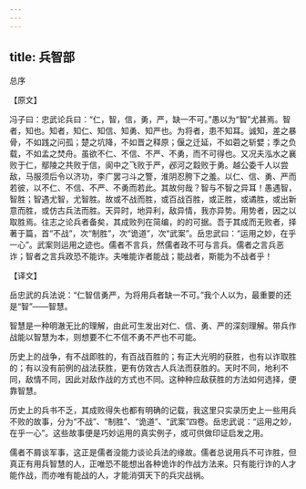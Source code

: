 ```yaml
---
---
---
```

title: 兵智部
---







总序


【原文】

冯子曰：忠武论兵曰：“仁，智，信，勇，严，缺一不可。”愚以为“智”尤甚焉。智者，知也。知者，知仁、知信、知勇、知严也。为将者，患不知耳。诚知，差之暴骨，不如践之问孤；楚之坑降，不如晋之释原；偃之迁延，不如菪之斩嬖；季之负载，不如孟之焚舟。虽欲不仁、不信、不严、不勇，而不可得也。又况夫泓水之襄败于仁，鄢陵之共败于信，阆中之飞败于严，邲河之縠败于勇。越公委千人以尝敌，马服须后令以济功，李广罢刁斗之警，淮阴忍胯下之羞。以仁、信、勇、严而若彼，以不仁、不信、不严、不勇而若此。其故何哉？智与不智之异耳！愚遇智，智胜；智遇尤智，尤智胜。故或不战而胜，或百战百胜，或正胜，或谲胜，或出新意而胜，或仿古兵法而胜。天异时，地异利，敌异情，我亦异势。用势者，因之以取胜焉。往志之论兵者备矣，其成败列在简编，的的可据。吾于其成而无败者，择著于篇，首“不战”，次“制胜”，次“诡道”，次“武案”。岳忠武曰：“运用之妙，在乎一心”。武案则运用之迹也。儒者不言兵，然儒者政不可与言兵。儒者之言兵恶诈；智者之言兵政恐不能诈。夫唯能诈者能战；能战者，斯能为不战者乎！

【译文】

岳忠武的兵法说：“仁智信勇严，为将用兵者缺一不可。”我个人以为，最重要的还是“智”——智慧。

智慧是一种明澈无比的理解，由此可生发出对仁、信、勇、严的深刻理解。带兵作战能以智慧为本，则想要不仁不信不勇不严也不可能。

历史上的战争，有不战即胜的，有百战百胜的；有正大光明的获胜，也有以诈取胜的；有以没有前例的战法获胜，更有仿效古人兵法而获胜的。天时不同，地利不同，敌情不同，因此对敌作战的方式也不同。这种种应敌获胜的方法如何选择，便靠智慧。

历史上的兵书不乏，其成败得失也都有明确的记载，我这里只实录历史上一些用兵不败的故事，分为“不战”、“制胜”、“诡道”、“武案”四卷。岳忠武说：“运用之妙，在乎一心”。这些故事便是巧妙运用的真实例子，或可供做印证启发之用。

儒者不屑谈军事，这正是儒者没能力谈论兵法的缘故。儒者总说用兵不可诈胜，但真正有用兵智慧的人，正唯恐不能想出各种诡诈的作战方法来。只有能行诈的人才能作战，而亦唯有能战的人，才能消弭天下的兵灾战祸。